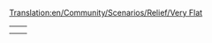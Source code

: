 [[Translation:en/Community/Scenarios/Relief/Very Flat]]
{{en/Community/Scenarios/Scenarios by relief}}

{|
|-
|style="border:none;background:white"|
{{en/Tropical River}}

|style="border:none;background:white"|
{{en/Florida}}

|-
|style="border:none;background:white"|
{{en/Land of Floods}}

|style="border:none;background:white"|

|}